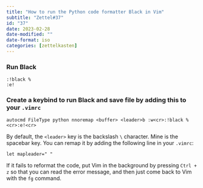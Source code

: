 ```yaml
---
title: "How to run the Python code formatter Black in Vim"
subtitle: "Zettel#37"
id: "37"
date: 2023-02-28
date-modified: ""
date-format: iso
categories: [zettelkasten]
---
```

### Run Black

```vim
:!black %
:e!
```

### Create a keybind to run Black and save file by adding this to your `.vimrc`

```vim
autocmd FileType python nnoremap <buffer> <leader>b :w<cr>:!black %<cr>:e!<cr>
```

By default, the `<leader>` key is the backslash `\` character. Mine is the spacebar key. You can remap it by adding the following line in your `.vimrc`:

```vim
let mapleader=" "
```

If it fails to reformat the code, put Vim in the background by pressing `Ctrl + z` so that you can read the error message, and then just come back to Vim with the `fg` command.
